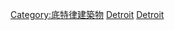{{Commons cat|Skyscrapers in Detroit, Michigan|Skyscrapers in Detroit}}
{{GeoGroup}}

[[Category:底特律建築物|Category:底特律建築物]]
[[Category:密歇根州摩天大樓|Detroit]]
[[Category:美國各城市摩天大樓|Detroit]]
